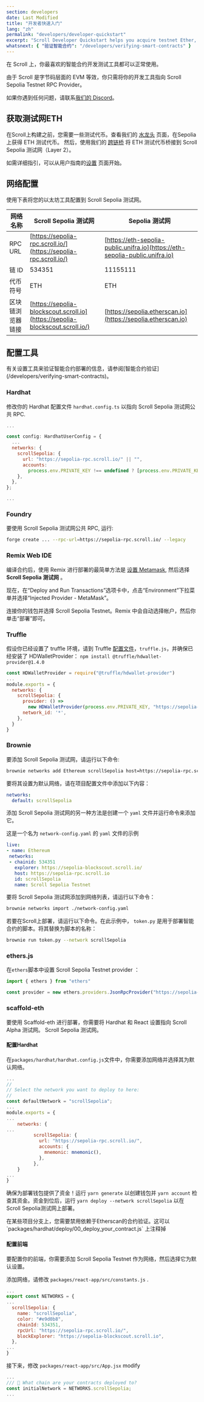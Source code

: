 ```yaml
---
section: developers
date: Last Modified
title: "开发者快速入门"
lang: "zh"
permalink: "developers/developer-quickstart"
excerpt: "Scroll Developer Quickstart helps you acquire testnet Ether, configure your network, and access all of your favorite tooling"
whatsnext: { "验证智能合约": "/developers/verifying-smart-contracts" }
---
```



在 Scroll 上，你最喜欢的智能合约开发测试工具都可以正常使用。

由于 Scroll 是字节码层面的 EVM 等效，你只需将你的开发工具指向 Scroll Sepolia Testnet RPC Provider。

如果你遇到任何问题，请联系[我们的 Discord](https://discord.gg/scroll)。

## 获取测试网ETH

在Scroll上构建之前，您需要一些测试代币。查看我们的 [水龙头](/user-guide/faucet) 页面，在Sepolia上获得 ETH 测试代币。 然后，使用我们的 [跨链桥](/user-guide/bridge) 将 ETH 测试代币桥接到 Scroll Sepolia  测试网（Layer 2）。

如需详细指引，可以从用​​户指南的[设置](/user-guide/setup) 页面开始。

## 网络配置

使用下表将您的以太坊工具配置到 Scroll Sepolia 测试网。

| 网络名称       | Scroll Sepolia 测试网                                                       | Sepolia 测试网                                                             |
| ------------------ | ----------------------------------------------------------------------------- | ---------------------------------------------------------------------------- |
| RPC URL            | [https://sepolia-rpc.scroll.io/](https://sepolia-rpc.scroll.io/)              | [https://eth-sepolia-public.unifra.io](https://eth-sepolia-public.unifra.io) |
| 链 ID           | 534351                                                                        | 11155111                                                                     |
| 代币符号    | ETH                                                                           | ETH                                                                          |
| 区块链浏览器链接 | [https://sepolia-blockscout.scroll.io](https://sepolia-blockscout.scroll.io/) | [https://sepolia.etherscan.io](https://sepolia.etherscan.io)                 |

## 配置工具

<Aside type="tip" title="">
  有关设置工具来验证智能合约部署的信息，请参阅[智能合约验证](/developers/verifying-smart-contracts)。
</Aside>

### Hardhat

修改你的 Hardhat 配置文件 `hardhat.config.ts` 以指向 Scroll Sepolia 测试网公共 RPC.

```jsx
...

const config: HardhatUserConfig = {
  ...
  networks: {
    scrollSepolia: {
      url: "https://sepolia-rpc.scroll.io/" || "",
      accounts:
        process.env.PRIVATE_KEY !== undefined ? [process.env.PRIVATE_KEY] : [],
    },
  },
};

...
```

### Foundry

要使用 Scroll Sepolia 测试网公共 RPC, 运行:

```bash
forge create ... --rpc-url=https://sepolia-rpc.scroll.io/ --legacy
```

### Remix Web IDE

编译合约后，使用 Remix 进行部署的最简单方法是 [设置 Metamask](/user-guide/setup#metamask), 然后选择 **Scroll Sepolia 测试网** 。

<ClickToZoom src={networkSelection} />

现在，在“Deploy and Run Transactions”选项卡中，点击“Environment”下拉菜单并选择“Injected Provider - MetaMask”。

<ClickToZoom src={injectedProviderMM} />

连接你的钱包并选择  Scroll Sepolia Testnet。Remix 中会自动选择帐户，然后你单击“部署”即可。

### Truffle

假设你已经设置了 truffle 环境，请到  Truffle [配置文件](https://trufflesuite.com/docs/truffle/reference/configuration/)，`truffle.js`，并确保已经安装了 HDWalletProvider： `npm install @truffle/hdwallet-provider@1.4.0`

```js
const HDWalletProvider = require("@truffle/hdwallet-provider")
...
module.exports = {
  networks: {
    scrollSepolia: {
      provider: () =>
        new HDWalletProvider(process.env.PRIVATE_KEY, "https://sepolia-rpc.scroll.io/"),
      network_id: '*',
    },
  }
}
```

### Brownie

要添加 Scroll Sepolia 测试网，请运行以下命令:

```bash
brownie networks add Ethereum scrollSepolia host=https://sepolia-rpc.scroll.io/ chainid=534351
```

要将其设置为默认网络，请在项目配置文件中添加以下内容：

```yaml
networks:
  default: scrollSepolia
```

添加 Scroll Sepolia 测试网的另一种方法是创建一个 `yaml` 文件并运行命令来添加它。

这是一个名为 `network-config.yaml` 的 `yaml` 文件的示例

```yaml
live:
- name: Ethereum
 networks:
 - chainid: 534351
   explorer: https://sepolia-blockscout.scroll.io/
   host: https://sepolia-rpc.scroll.io
   id: scrollSepolia
   name: Scroll Sepolia Testnet
```

要将 Scroll Sepolia 测试网添加到网络列表，请运行以下命令：

```bash
brownie networks import ./network-config.yaml
```

若要在Scroll上部署，请运行以下命令。在此示例中， `token.py` 是用于部署智能合约的脚本。将其替换为脚本的名称：

```bash
brownie run token.py --network scrollSepolia
```

### ethers.js

在`ethers`脚本中设置 Scroll Sepolia Testnet provider ：

```jsx
import { ethers } from "ethers"

const provider = new ethers.providers.JsonRpcProvider("https://sepolia-rpc.scroll.io/")
```

### scaffold-eth

要使用 Scaffold-eth 进行部署，你需要将 Hardhat 和 React 设置指向 Scroll Alpha 测试网。 Scroll Sepolia 测试网。

#### 配置Hardhat

在`packages/hardhat/hardhat.config.js`文件中，你需要添加网络并选择其为默认网络。

```jsx
...
//
// Select the network you want to deploy to here:
//
const defaultNetwork = "scrollSepolia";
...
module.exports = {
...
	networks: {
...
          scrollSepolia: {
            url: "https://sepolia-rpc.scroll.io/",
            accounts: {
              mnemonic: mnemonic(),
            },
          },
	}
...
}
```

确保为部署钱包提供了资金！运行 `yarn generate` 以创建钱包并 `yarn account` 检查其资金。资金到位后，运行 `yarn deploy --network scrollSepolia` 以在Scroll Sepolia测试网上部署。

<Aside type="danger" title="警告">
  在某些项目分支上，您需要禁用依赖于Etherscan的合约验证。这可以 `packages/hardhat/deploy/00_deploy_your_contract.js` 上注释掉 
</Aside>

#### 配置前端

要配置你的前端，你需要添加 Scroll Sepolia Testnet 作为网络，然后选择它为默认设置。

添加网络，请修改 `packages/react-app/src/constants.js` .

```jsx
...
export const NETWORKS = {
...
  scrollSepolia: {
    name: "scrollSepolia",
    color: "#e9d0b8",
    chainId: 534351,
    rpcUrl: "https://sepolia-rpc.scroll.io/",
    blockExplorer: "https://sepolia-blockscout.scroll.io",
  },
...
}
```

接下来，修改 `packages/react-app/src/App.jsx` modify

```jsx
...
/// 📡 What chain are your contracts deployed to?
const initialNetwork = NETWORKS.scrollSepolia;
...
```
